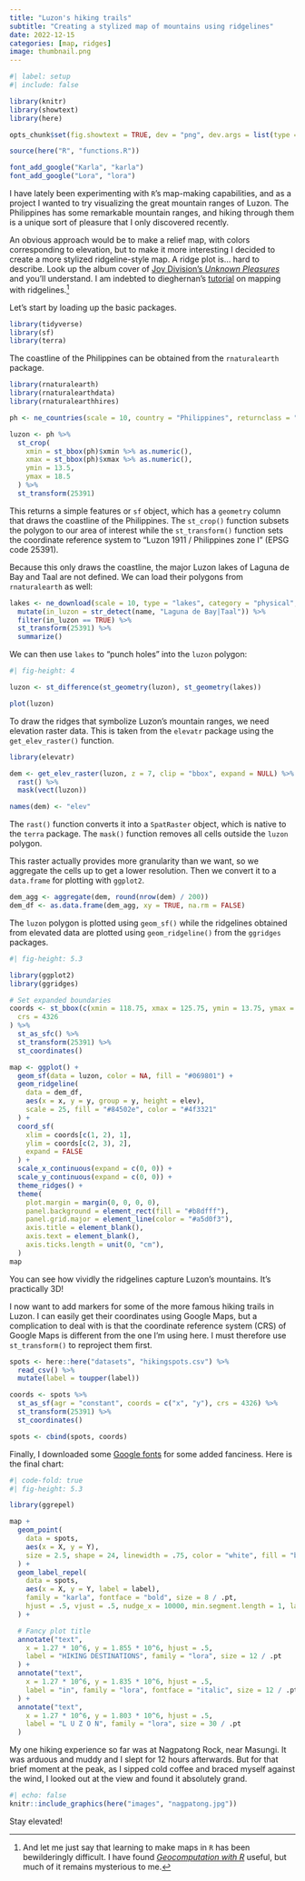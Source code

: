 ```yaml
---
title: "Luzon's hiking trails"
subtitle: "Creating a stylized map of mountains using ridgelines"
date: 2022-12-15
categories: [map, ridges]
image: thumbnail.png
---
```


```r
#| label: setup
#| include: false

library(knitr)
library(showtext)
library(here)

opts_chunk$set(fig.showtext = TRUE, dev = "png", dev.args = list(type = "cairo-png"))

source(here("R", "functions.R"))

font_add_google("Karla", "karla")
font_add_google("Lora", "lora")
```

I have lately been experimenting with `R`'s map-making capabilities, and as a project I wanted to try visualizing the great mountain ranges of Luzon. The Philippines has some remarkable mountain ranges, and hiking through them is a unique sort of pleasure that I only discovered recently.

An obvious approach would be to make a relief map, with colors corresponding to elevation, but to make it more interesting I decided to create a more stylized ridgeline-style map. A ridge plot is... hard to describe. Look up the album cover of [Joy Division's *Unknown Pleasures*](https://en.wikipedia.org/wiki/Unknown_Pleasures) and you'll understand. I am indebted to dieghernan's [tutorial](https://dieghernan.github.io/202205_Unknown-pleasures-R/) on mapping with ridgelines.^[And let me just say that learning to make maps in `R` has been bewilderingly difficult. I have found [*Geocomputation with R*](https://geocompr.robinlovelace.net/) useful, but much of it remains mysterious to me.]

Let's start by loading up the basic packages.

```r
library(tidyverse)
library(sf)
library(terra)
```

The coastline of the Philippines can be obtained from the `rnaturalearth` package.

```r
library(rnaturalearth)
library(rnaturalearthdata)
library(rnaturalearthhires)

ph <- ne_countries(scale = 10, country = "Philippines", returnclass = "sf")

luzon <- ph %>%
  st_crop(
    xmin = st_bbox(ph)$xmin %>% as.numeric(),
    xmax = st_bbox(ph)$xmax %>% as.numeric(),
    ymin = 13.5,
    ymax = 18.5
  ) %>%
  st_transform(25391)
```

This returns a simple features or `sf` object, which has a `geometry` column that draws the coastline of the Philippines. The `st_crop()` function subsets the polygon to our area of interest while the `st_transform()` function sets the coordinate reference system to "Luzon 1911 / Philippines zone I" (EPSG code 25391).

Because this only draws the coastline, the major Luzon lakes of Laguna de Bay and Taal are not defined. We can load their polygons from `rnaturalearth` as well:

```r
lakes <- ne_download(scale = 10, type = "lakes", category = "physical", returnclass = "sf") %>%
  mutate(in_luzon = str_detect(name, "Laguna de Bay|Taal")) %>%
  filter(in_luzon == TRUE) %>%
  st_transform(25391) %>%
  summarize()
```

We can then use `lakes` to "punch holes" into the `luzon` polygon:

```r
#| fig-height: 4

luzon <- st_difference(st_geometry(luzon), st_geometry(lakes))

plot(luzon)
```

To draw the ridges that symbolize Luzon's mountain ranges, we need elevation raster data. This is taken from the `elevatr` package using the `get_elev_raster()` function.

```r
library(elevatr)

dem <- get_elev_raster(luzon, z = 7, clip = "bbox", expand = NULL) %>%
  rast() %>%
  mask(vect(luzon))

names(dem) <- "elev"
```

The `rast()` function converts it into a `SpatRaster` object, which is native to the `terra` package. The `mask()` function removes all cells outside the `luzon` polygon. 

This raster actually provides more granularity than we want, so we aggregate the cells up to get a lower resolution. Then we convert it to a `data.frame` for plotting with `ggplot2`.

```r
dem_agg <- aggregate(dem, round(nrow(dem) / 200))
dem_df <- as.data.frame(dem_agg, xy = TRUE, na.rm = FALSE)
```

The `luzon` polygon is plotted using `geom_sf()` while the ridgelines obtained from elevated data are plotted using `geom_ridgeline()` from the `ggridges` packages.

```r
#| fig-height: 5.3

library(ggplot2)
library(ggridges)

# Set expanded boundaries
coords <- st_bbox(c(xmin = 118.75, xmax = 125.75, ymin = 13.75, ymax = 18.25),
  crs = 4326
) %>%
  st_as_sfc() %>%
  st_transform(25391) %>%
  st_coordinates()

map <- ggplot() +
  geom_sf(data = luzon, color = NA, fill = "#069801") +
  geom_ridgeline(
    data = dem_df,
    aes(x = x, y = y, group = y, height = elev),
    scale = 25, fill = "#84502e", color = "#4f3321"
  ) +
  coord_sf(
    xlim = coords[c(1, 2), 1],
    ylim = coords[c(2, 3), 2],
    expand = FALSE
  ) +
  scale_x_continuous(expand = c(0, 0)) +
  scale_y_continuous(expand = c(0, 0)) +
  theme_ridges() +
  theme(
    plot.margin = margin(0, 0, 0, 0),
    panel.background = element_rect(fill = "#b8dfff"),
    panel.grid.major = element_line(color = "#a5d0f3"),
    axis.title = element_blank(),
    axis.text = element_blank(),
    axis.ticks.length = unit(0, "cm"),
  )
map
```
You can see how vividly the ridgelines capture Luzon's mountains. It's practically 3D!

I now want to add markers for some of the more famous hiking trails in Luzon. I can easily get their coordinates using Google Maps, but a complication to deal with is that the coordinate reference system (CRS) of Google Maps is different from the one I'm using here. I must therefore use `st_transform()` to reproject them first.

```r
spots <- here::here("datasets", "hikingspots.csv") %>% 
  read_csv() %>%
  mutate(label = toupper(label))

coords <- spots %>%
  st_as_sf(agr = "constant", coords = c("x", "y"), crs = 4326) %>%
  st_transform(25391) %>%
  st_coordinates()

spots <- cbind(spots, coords)
```

Finally, I downloaded some [Google fonts](https://fonts.google.com/) for some added fanciness. Here is the final chart:

```r
#| code-fold: true
#| fig-height: 5.3

library(ggrepel)

map +
  geom_point(
    data = spots,
    aes(x = X, y = Y),
    size = 2.5, shape = 24, linewidth = .75, color = "white", fill = "black"
  ) +
  geom_label_repel(
    data = spots,
    aes(x = X, y = Y, label = label),
    family = "karla", fontface = "bold", size = 8 / .pt,
    hjust = .5, vjust = .5, nudge_x = 10000, min.segment.length = 1, label.r = unit(0, "lines"), label.size = NA, label.padding = unit(.2, "lines"), alpha = .6
  ) +

  # Fancy plot title
  annotate("text",
    x = 1.27 * 10^6, y = 1.855 * 10^6, hjust = .5,
    label = "HIKING DESTINATIONS", family = "lora", size = 12 / .pt
  ) +
  annotate("text",
    x = 1.27 * 10^6, y = 1.835 * 10^6, hjust = .5,
    label = "in", family = "lora", fontface = "italic", size = 12 / .pt
  ) +
  annotate("text",
    x = 1.27 * 10^6, y = 1.803 * 10^6, hjust = .5,
    label = "L U Z O N", family = "lora", size = 30 / .pt
  )
```

My one hiking experience so far was at Nagpatong Rock, near Masungi. It was arduous and muddy and I slept for 12 hours afterwards. But for that brief moment at the peak, as I sipped cold coffee and braced myself against the wind, I looked out at the view and found it absolutely grand. 

```r
#| echo: false
knitr::include_graphics(here("images", "nagpatong.jpg"))
```

Stay elevated!